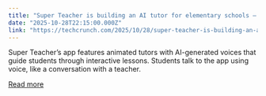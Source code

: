 ```yaml
---
title: "Super Teacher is building an AI tutor for elementary schools — catch it at Disrupt 2025"
date: "2025-10-28T22:15:00.000Z"
link: "https://techcrunch.com/2025/10/28/super-teacher-is-building-an-ai-tutor-for-elementary-schools-catch-it-at-disrupt-2025/"
---
```


Super Teacher’s app features animated tutors with AI-generated voices that guide students through interactive lessons. Students talk to the app using voice, like a conversation with a teacher. 

[Read more](https://techcrunch.com/2025/10/28/super-teacher-is-building-an-ai-tutor-for-elementary-schools-catch-it-at-disrupt-2025/)
